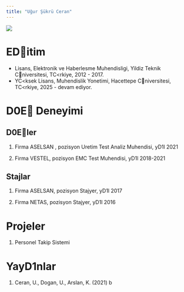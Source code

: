 ```yaml
---
title: "Uğur Şükrü Ceran"
---
```


![](/assets/images/vesikalik.jpeg){fig-align="center"}

# EDitim

-   Lisans, Elektronik ve Haberlesme Muhendisligi, Yildiz Teknik Cniversitesi, TC\<rkiye, 2012 - 2017.
-   YC\<ksek Lisans, Muhendislik Yonetimi, Hacettepe Cniversitesi, TC\<rkiye, 2025 - devam ediyor.

# D0E Deneyimi

## D0Eler

1.  Firma ASELSAN , pozisyon Uretim Test Analiz Muhendisi, yD1l 2021

2.  Firma VESTEL, pozisyon EMC Test Muhendisi, yD1l 2018-2021

## Stajlar

1.  Firma ASELSAN, pozisyon Stajyer, yD1l 2017

2.  Firma NETAS, pozisyon Stajyer, yD1l 2016

# Projeler

1.  Personel Takip Sistemi

# YayD1nlar

1.  Ceran, U., Dogan, U., Arslan, K. (2021) b
